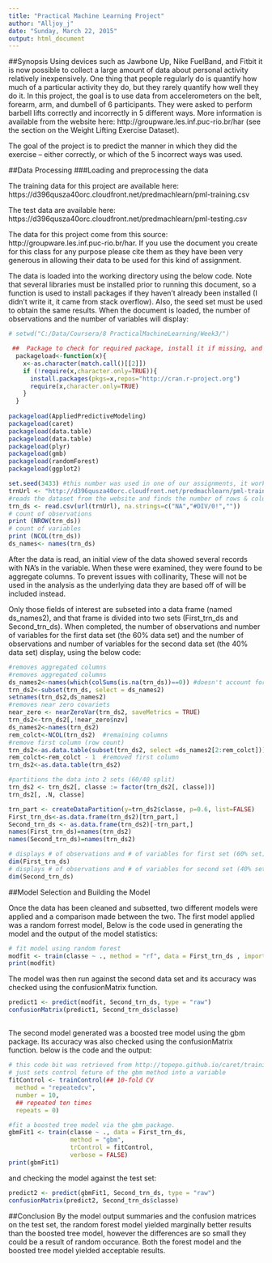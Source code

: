 ```yaml
---
title: "Practical Machine Learning Project"
author: "Alljoy_j"
date: "Sunday, March 22, 2015"
output: html_document
---
```

##Synopsis
Using devices such as Jawbone Up, Nike FuelBand, and Fitbit it is now possible to collect a large amount of data about personal activity relatively inexpensively.  One thing that people regularly do is quantify how much of a particular activity they do, but they rarely quantify how well they do it. In this project, the goal is to use data from accelerometers on the belt, forearm, arm, and dumbell of 6 participants. They were asked to perform barbell lifts correctly and incorrectly in 5 different ways. More information is available from the website here: http://groupware.les.inf.puc-rio.br/har (see the section on the Weight Lifting Exercise Dataset). 

The goal of the project is to predict the manner in which they did the exercise -- either correctly, or which of the 5 incorrect ways was used.

##Data Processing
###Loading and preprocessing the data

The training data for this project are available here: 
  https://d396qusza40orc.cloudfront.net/predmachlearn/pml-training.csv

The test data are available here: 
  https://d396qusza40orc.cloudfront.net/predmachlearn/pml-testing.csv

The data for this project come from this source: http://groupware.les.inf.puc-rio.br/har. If you use the document you create for this class for any purpose please cite them as they have been very generous in allowing their data to be used for this kind of assignment. 

The data is loaded into the working directory using the below code.  Note that several libraries must be installed prior to running this document, so a function is used to install packages if they haven't already been installed (I didn't write it, it came from stack overflow). Also, the seed set must be used to obtain the same results.  When the document is loaded, the number of observations and the number of variables will display:

```r
# setwd("C:/Data/Coursera/8 PracticalMachineLearning/Week3/")

 ##  Package to check for required package, install it if missing, and load it    
  packageload<-function(x){
    x<-as.character(match.call()[[2]])
    if (!require(x,character.only=TRUE)){
      install.packages(pkgs=x,repos="http://cran.r-project.org")
      require(x,character.only=TRUE)
    }
  }
  
packageload(AppliedPredictiveModeling)
packageload(caret)
packageload(data.table)
packageload(data.table)
packageload(plyr)
packageload(gmb)
packageload(randomForest)
packageload(ggplot2)

set.seed(3433) #this number was used in one of our assignments, it worked, didn't change it
trnUrl <- "http://d396qusza40orc.cloudfront.net/predmachlearn/pml-training.csv"
#reads the dataset from the website and finds the number of rows & columns
trn_ds <- read.csv(url(trnUrl), na.strings=c("NA","#DIV/0!",""))
# count of observations
print (NROW(trn_ds))
# count of variables
print (NCOL(trn_ds))
ds_names<- names(trn_ds)

```


After the data is read, an initial view of the data showed several records with NA's in the variable.  When these were examined, they were found to be aggregate columns.  To prevent issues with collinarity, These will not be used in the analysis as the underlying data they are based off of will be included instead.

Only those fields of interest are subseted into a data frame (named ds_names2), and that frame is divided into two sets (First_trn_ds and Second_trn_ds).  When completed, the number of observations and number of variables for the first data set (the 60% data set) and the number of observations and number of variables for the second data set (the 40% data set) display, using the below code:

```r
#removes aggregated columns
#removes aggregated columns
ds_names2<-names(which(colSums(is.na(trn_ds))==0)) #doesn't account for blanks, only NA's
trn_ds2<-subset(trn_ds, select = ds_names2)
setnames(trn_ds2,ds_names2)
#removes near zero covariets
near_zero <- nearZeroVar(trn_ds2, saveMetrics = TRUE)
trn_ds2<-trn_ds2[,!near_zero$nzv]
ds_names2<-names(trn_ds2)
rem_colct<-NCOL(trn_ds2)  #remaining columns
#remove first column (row count)
trn_ds2<-as.data.table(subset(trn_ds2, select =ds_names2[2:rem_colct]))
rem_colct<-rem_colct - 1  #removed first column
trn_ds2<-as.data.table(trn_ds2)

#partitions the data into 2 sets (60/40 split)
trn_ds2 <- trn_ds2[, classe := factor(trn_ds2[, classe])]
trn_ds2[, .N, classe]

trn_part <- createDataPartition(y=trn_ds2$classe, p=0.6, list=FALSE)
First_trn_ds<-as.data.frame(trn_ds2)[trn_part,]
Second_trn_ds <- as.data.frame(trn_ds2)[-trn_part,]
names(First_trn_ds)=names(trn_ds2)
names(Second_trn_ds)=names(trn_ds2)

# displays # of observations and # of variables for first set (60% set)
dim(First_trn_ds)
# displays # of observations and # of variables for second set (40% set)
dim(Second_trn_ds)
```

##Model Selection and Building the Model

Once the data has been cleaned and subsetted, two different models were applied and a comparison made between the two.  The first model applied was a random forrest model,   Below is the code used in generating the model and the output of the model statistics:

```r

# fit model using random forest
modfit <- train(classe ~ ., method = "rf", data = First_trn_ds , importance = TRUE, trControl = trainControl(method = "cv", number = 10))
print(modfit)
```
The model was then run against the second data set and its accuracy was checked using the confusionMatrix function.

```r

predict1 <- predict(modfit, Second_trn_ds, type = "raw")
confusionMatrix(predict1, Second_trn_ds$classe)

```

##
The second model generated was a boosted tree model using the gbm package.  Its accuracy was also checked using the confusionMatrix function.  below is the code and the output:

```r

# this code bit was retrieved from http://topepo.github.io/caret/training.html
# just sets control feture of the gbm method into a variable
fitControl <- trainControl(## 10-fold CV
  method = "repeatedcv",
  number = 10,
  ## repeated ten times
  repeats = 0)

#fit a boosted tree model via the gbm package.
gbmFit1 <- train(classe ~ ., data = First_trn_ds,
                 method = "gbm",
                 trControl = fitControl,
                 verbose = FALSE)
print(gbmFit1)
```
and checking the model against the test set:
```r
predict2 <- predict(gbmFit1, Second_trn_ds, type = "raw")
confusionMatrix(predict2, Second_trn_ds$classe)
```
##Conclusion
By the model output summaries and the confusion matrices on the test set, the random forest model yielded marginally better results than the boosted tree model, however the differences are so small they could be a result of random occurance.  Both the forest model and the boosted tree model yielded acceptable results.  

